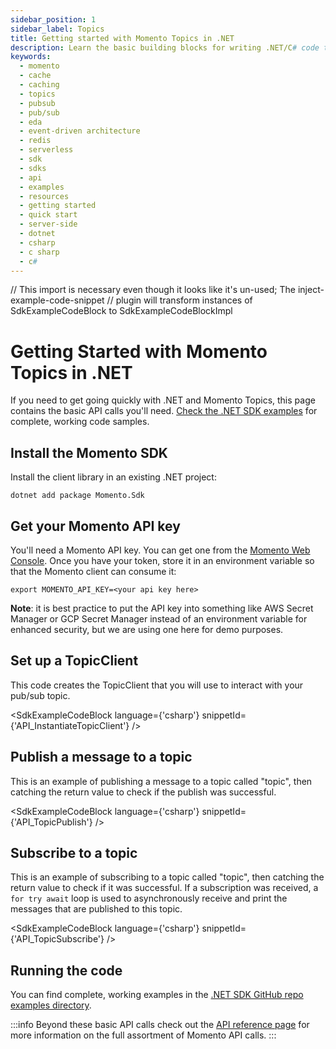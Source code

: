 ```yaml
---
sidebar_position: 1
sidebar_label: Topics
title: Getting started with Momento Topics in .NET
description: Learn the basic building blocks for writing .NET/C# code to interact with Momento Topics.
keywords:
  - momento
  - cache
  - caching
  - topics
  - pubsub
  - pub/sub
  - eda
  - event-driven architecture
  - redis
  - serverless
  - sdk
  - sdks
  - api
  - examples
  - resources
  - getting started
  - quick start
  - server-side
  - dotnet
  - csharp
  - c sharp
  - c#
---
```


// This import is necessary even though it looks like it's un-used; The inject-example-code-snippet
// plugin will transform instances of SdkExampleCodeBlock to SdkExampleCodeBlockImpl

# Getting Started with Momento Topics in .NET

If you need to get going quickly with .NET and Momento Topics, this page contains the basic API calls you'll need. [Check the .NET SDK examples](https://github.com/momentohq/client-sdk-dotnet/tree/main/examples) for complete, working code samples.

## Install the Momento SDK

Install the client library in an existing .NET project:

```cli
dotnet add package Momento.Sdk
```

## Get your Momento API key

You'll need a Momento API key. You can get one from the [Momento Web Console](https://console.gomomento.com/).
Once you have your token, store it in an environment variable so that the Momento client can consume it:

```
export MOMENTO_API_KEY=<your api key here>
```

**Note**: it is best practice to put the API key into something like AWS Secret Manager or GCP Secret Manager instead of an environment variable for enhanced security, but we are using one here for demo purposes.

## Set up a TopicClient
This code creates the TopicClient that you will use to interact with your pub/sub topic.

<SdkExampleCodeBlock language={'csharp'} snippetId={'API_InstantiateTopicClient'} />

## Publish a message to a topic
This is an example of publishing a message to a topic called "topic", then catching the return value to check if the publish was successful.

<SdkExampleCodeBlock language={'csharp'} snippetId={'API_TopicPublish'} />

## Subscribe to a topic
This is an example of subscribing to a topic called "topic", then catching the return value to check if it was successful. If a subscription was received, a `for try await` loop is used to asynchronously receive and print the messages that are published to this topic.

<SdkExampleCodeBlock language={'csharp'} snippetId={'API_TopicSubscribe'} />

## Running the code

You can find complete, working examples in the [.NET SDK GitHub repo examples directory](https://github.com/momentohq/client-sdk-dotnet/tree/main/examples).

:::info
Beyond these basic API calls check out the [API reference page](/develop/api-reference) for more information on the full assortment of Momento API calls.
:::
